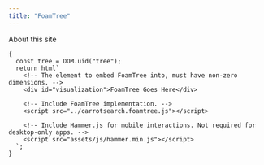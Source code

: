 ```yaml
---
title: "FoamTree"
---
```


About this site

```ojs
{
  const tree = DOM.uid("tree");
  return html`
    <!-- The element to embed FoamTree into, must have non-zero dimensions. -->
    <div id="visualization">FoamTree Goes Here</div>
    
    <!-- Include FoamTree implementation. -->
    <script src="../carrotsearch.foamtree.js"></script>
    
    <!-- Include Hammer.js for mobile interactions. Not required for desktop-only apps. -->
    <script src="assets/js/hammer.min.js"></script>
  `;
}    
```
